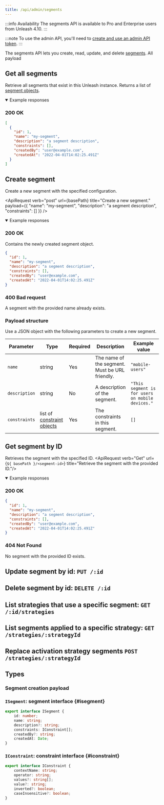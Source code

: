 ```yaml
---
title: /api/admin/segments
---
```


:::info Availability
The segments API is available to Pro and Enterprise users from Unleash 4.10.
:::

:::note
To use the admin API, you'll need to [create and use an admin API token](../../user_guide/token.md).
:::

The segments API lets you create, read, update, and delete [segments](../../reference/segments.mdx). All payload

## Get all segments

Retrieve all segments that exist in this Unleash instance. Returns a list of [segment objects](#isegment).

<ApiRequest verb="Get" url={basePath} title="Retrieve all existing segments."/>

<details open>

<summary>Example responses</summary>

### 200 OK

``` json
[
  {
    "id": 1,
    "name": "my-segment",
    "description": "a segment description",
    "constraints": [],
    "createdBy": "user@example.com",
    "createdAt": "2022-04-01T14:02:25.491Z"
  }
]
```

</details>

## Create segment

Create a new segment with the specified configuration.

<ApiRequest verb="post" url={basePath} title="Create a new segment."
payload={{
  "name": "my-segment",
  "description": "a segment description",
  "constraints": []
}}
/>


<details open>

<summary>Example responses</summary>

### 200 OK

Contains the newly created segment object.

``` json
{
  "id": 1,
  "name": "my-segment",
  "description": "a segment description",
  "constraints": [],
  "createdBy": "user@example.com",
  "createdAt": "2022-04-01T14:02:25.491Z"
}
```

### 400 Bad request

A segment with the provided name already exists.

</details>

### Payload structure

Use a JSON object with the following parameters to create a new segment.

| Parameter     | Type                                       | Required | Description                                    | Example value                                    |
|---------------|--------------------------------------------|----------|------------------------------------------------|--------------------------------------------------|
| `name`        | string                                     | Yes      | The name of the segment. Must be URL friendly. | `"mobile-users"`                                 |
| `description` | string                                     | No       | A description of the segment.                  | `"This segment is for users on mobile devices."` |
| `constraints` | list of [constraint objects](#iconstraint) | Yes      | The constraints in this segment.               | `[]`                                              |

## Get segment by ID

Retrieves the segment with the specified ID.
<ApiRequest verb="Get" url={`${ basePath }/<segment-id>`} title="Retrieve the segment with the provided ID."/>

<details open>

<summary>Example responses</summary>

### 200 OK

``` json
{
  "id": 1,
  "name": "my-segment",
  "description": "a segment description",
  "constraints": [],
  "createdBy": "user@example.com",
  "createdAt": "2022-04-01T14:02:25.491Z"
}
```

### 404 Not Found

No segment with the provided ID exists.

</details>

## Update segment by id: `PUT /:id`

## Delete segment by id: `DELETE /:id`

## List strategies that use a specific segment: `GET /:id/strategies`

## List segments applied to a specific strategy: `GET /strategies/:strategyId`

## Replace activation strategy segments `POST /strategies/:strategyId`

## Types

### Segment creation payload

### `ISegment`: segment interface {#isegment}

``` ts
export interface ISegment {
    id: number;
    name: string;
    description?: string;
    constraints: IConstraint[];
    createdBy?: string;
    createdAt: Date;
}
```

### `IConstraint`: constraint interface {#iconstraint}

```ts
export interface IConstraint {
    contextName: string;
    operator: string;
    values?: string[];
    value?: string;
    inverted?: boolean;
    caseInsensitive?: boolean;
}
```
